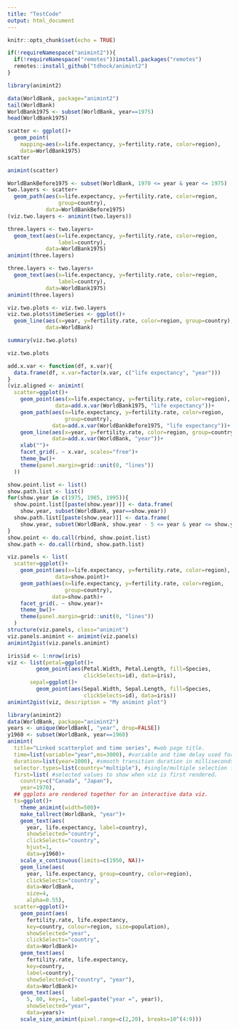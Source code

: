 ```yaml
---
title: "TestCode"
output: html_document
---
```


```r
knitr::opts_chunk$set(echo = TRUE)
```


```r
if(!requireNamespace("animint2")){
  if(!requireNamespace("remotes"))install.packages("remotes")
  remotes::install_github("tdhock/animint2")
}
```

```r
library(animint2)
```

```r
data(WorldBank, package="animint2")
tail(WorldBank)
WorldBank1975 <- subset(WorldBank, year==1975)
head(WorldBank1975)
```

```r
scatter <- ggplot()+
  geom_point(
    mapping=aes(x=life.expectancy, y=fertility.rate, color=region),
    data=WorldBank1975)
scatter
```

```r
animint(scatter)
```

```r
WorldBankBefore1975 <- subset(WorldBank, 1970 <= year & year <= 1975)
two.layers <- scatter+
  geom_path(aes(x=life.expectancy, y=fertility.rate, color=region,
                group=country),
            data=WorldBankBefore1975)
(viz.two.layers <- animint(two.layers))
```

```r
three.layers <- two.layers+
  geom_text(aes(x=life.expectancy, y=fertility.rate, color=region,
                label=country),
            data=WorldBank1975)
animint(three.layers)
```

```r
three.layers <- two.layers+
  geom_text(aes(x=life.expectancy, y=fertility.rate, color=region,
                label=country),
            data=WorldBank1975)
animint(three.layers)
```

```r
viz.two.plots <- viz.two.layers
viz.two.plots$timeSeries <- ggplot()+
  geom_line(aes(x=year, y=fertility.rate, color=region, group=country),
            data=WorldBank)
```

```r
summary(viz.two.plots)
```

```r
viz.two.plots
```

```r
add.x.var <- function(df, x.var){
  data.frame(df, x.var=factor(x.var, c("life expectancy", "year")))
}
(viz.aligned <- animint(
  scatter=ggplot()+
    geom_point(aes(x=life.expectancy, y=fertility.rate, color=region),
               data=add.x.var(WorldBank1975, "life expectancy"))+
    geom_path(aes(x=life.expectancy, y=fertility.rate, color=region,
                  group=country),
              data=add.x.var(WorldBankBefore1975, "life expectancy"))+
    geom_line(aes(x=year, y=fertility.rate, color=region, group=country),
              data=add.x.var(WorldBank, "year"))+
    xlab("")+
    facet_grid(. ~ x.var, scales="free")+
    theme_bw()+
    theme(panel.margin=grid::unit(0, "lines"))
  ))
```

```r
show.point.list <- list()
show.path.list <- list()
for(show.year in c(1975, 1985, 1995)){
  show.point.list[[paste(show.year)]] <- data.frame(
    show.year, subset(WorldBank, year==show.year))
  show.path.list[[paste(show.year)]] <- data.frame(
    show.year, subset(WorldBank, show.year - 5 <= year & year <= show.year))
}
show.point <- do.call(rbind, show.point.list)
show.path <- do.call(rbind, show.path.list)
```

```r
viz.panels <- list(
  scatter=ggplot()+
    geom_point(aes(x=life.expectancy, y=fertility.rate, color=region),
               data=show.point)+
    geom_path(aes(x=life.expectancy, y=fertility.rate, color=region,
                  group=country),
              data=show.path)+
    facet_grid(. ~ show.year)+
    theme_bw()+
    theme(panel.margin=grid::unit(0, "lines"))
  )
structure(viz.panels, class="animint")
viz.panels.animint <- animint(viz.panels)
animint2gist(viz.panels.animint)
```



```r
iris$id <- 1:nrow(iris)
viz <- list(petal=ggplot()+
         geom_point(aes(Petal.Width, Petal.Length, fill=Species,
                        clickSelects=id), data=iris),
       sepal=ggplot()+
         geom_point(aes(Sepal.Width, Sepal.Length, fill=Species,
                        clickSelects=id), data=iris))
animint2gist(viz, description = "My animint plot")
```

```r
library(animint2)
data(WorldBank, package="animint2")
years <- unique(WorldBank[, "year", drop=FALSE])
y1960 <- subset(WorldBank, year==1960)
animint(
  title="Linked scatterplot and time series", #web page title.
  time=list(variable="year",ms=3000), #variable and time delay used for animation.
  duration=list(year=1000), #smooth transition duration in milliseconds.
  selector.types=list(country="multiple"), #single/multiple selection for each variable.
  first=list( #selected values to show when viz is first rendered.
    country=c("Canada", "Japan"),
    year=1970),
  ## ggplots are rendered together for an interactive data viz.
  ts=ggplot()+
    theme_animint(width=500)+
    make_tallrect(WorldBank, "year")+
    geom_text(aes(
      year, life.expectancy, label=country),
      showSelected="country",
      clickSelects="country",
      hjust=1,
      data=y1960)+
    scale_x_continuous(limits=c(1950, NA))+
    geom_line(aes(
      year, life.expectancy, group=country, color=region),
      clickSelects="country",
      data=WorldBank,
      size=4,
      alpha=0.55),
  scatter=ggplot()+
    geom_point(aes(
      fertility.rate, life.expectancy,
      key=country, colour=region, size=population),
      showSelected="year",
      clickSelects="country",
      data=WorldBank)+
    geom_text(aes(
      fertility.rate, life.expectancy,
      key=country,
      label=country),
      showSelected=c("country", "year"),
      data=WorldBank)+
    geom_text(aes(
      5, 80, key=1, label=paste("year =", year)),
      showSelected="year",
      data=years)+
    scale_size_animint(pixel.range=c(2,20), breaks=10^(4:9)))
```

